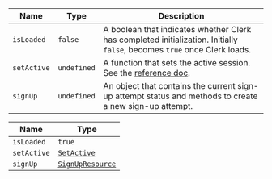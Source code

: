 | Name        | Type        | Description                                                                                                              |
| ----------- | ----------- | ------------------------------------------------------------------------------------------------------------------------ |
| `isLoaded`  | `false`     | A boolean that indicates whether Clerk has completed initialization. Initially `false`, becomes `true` once Clerk loads. |
| `setActive` | `undefined` | A function that sets the active session. See the [reference doc](/docs/reference/javascript/clerk#set-active).           |
| `signUp`    | `undefined` | An object that contains the current sign-up attempt status and methods to create a new sign-up attempt.                  |

| Name        | Type                                                   |
| ----------- | ------------------------------------------------------ |
| `isLoaded`  | `true`                                                 |
| `setActive` | [`SetActive`](set-active.mdx)                          |
| `signUp`    | [`SignUpResource`](/docs/reference/javascript/sign-up) |
